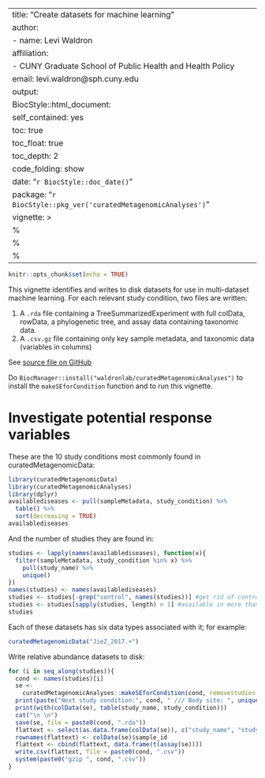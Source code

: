 ---
title: "Create datasets for machine learning"
author: 
  - name: Levi Waldron
    affiliation:
    - CUNY Graduate School of Public Health and Health Policy
    email: levi.waldron@sph.cuny.edu
output: 
  BiocStyle::html_document:
    self_contained: yes
    toc: true
    toc_float: true
    toc_depth: 2
    code_folding: show
date: "`r BiocStyle::doc_date()`"
package: "`r BiocStyle::pkg_ver('curatedMetagenomicAnalyses')`"
vignette: >
  %\VignetteIndexEntry{ML datasets from cMD}
  %\VignetteEngine{knitr::rmarkdown}
  %\VignetteEncoding{UTF-8}  
  ---

```r
knitr::opts_chunk$set(echo = TRUE)
```

This vignette identifies and writes to disk datasets for use in multi-dataset machine learning. For each relevant study condition, two files are written:

1. A `.rda` file containing a TreeSummarizedExperiment with full colData, rowData, a phylogenetic tree, and assay data containing taxonomic data.
2. A `.csv.gz` file containing only key sample metadata, and taxonomic data (variables in columns)

See [source file on GitHub](https://github.com/waldronlab/curatedMetagenomicAnalyses/blob/main/vignettes/MLdatasets.Rmd)

Do `BiocManager::install("waldronlab/curatedMetagenomicAnalyses")` to install the
`makeSEforCondition` function and to run this vignette.

# Investigate potential response variables

These are the 10 study conditions most commonly found in curatedMetagenomicData:

```r
library(curatedMetagenomicData)
library(curatedMetagenomicAnalyses)
library(dplyr)
availablediseases <- pull(sampleMetadata, study_condition) %>%
  table() %>%
  sort(decreasing = TRUE)
availablediseases
```

And the number of studies they are found in:
```r
studies <- lapply(names(availablediseases), function(x){
  filter(sampleMetadata, study_condition %in% x) %>%
    pull(study_name) %>%
    unique()
})
names(studies) <- names(availablediseases)
studies <- studies[-grep("control", names(studies))] #get rid of controls
studies <- studies[sapply(studies, length) > 1] #available in more than one study
studies
```

Each of these datasets has six data types associated with it; for example:
```r
curatedMetagenomicData("JieZ_2017.+")
```

Write relative abundance datasets to disk:

```r
for (i in seq_along(studies)){
  cond <- names(studies)[i]
  se <-
    curatedMetagenomicAnalyses::makeSEforCondition(cond, removestudies = "HMP_2019_ibdmdb", dataType = "relative_abundance")
  print(paste("Next study condition:", cond, " /// Body site: ", unique(colData(se)$body_site)))
  print(with(colData(se), table(study_name, study_condition)))
  cat("\n \n")
  save(se, file = paste0(cond, ".rda"))
  flattext <- select(as.data.frame(colData(se)), c("study_name", "study_condition", "subject_id"))
  rownames(flattext) <- colData(se)$sample_id
  flattext <- cbind(flattext, data.frame(t(assay(se))))
  write.csv(flattext, file = paste0(cond, ".csv"))
  system(paste0("gzip ", cond, ".csv"))
}
```

